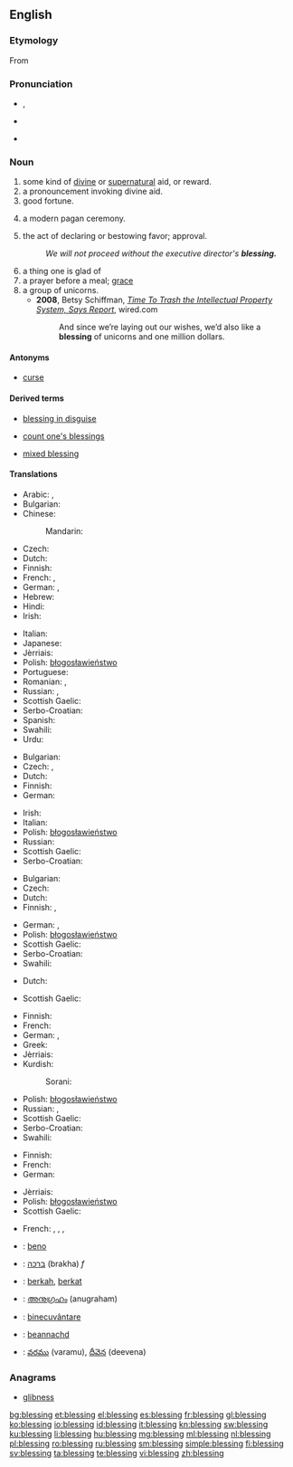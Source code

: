 ==English==

===Etymology===
From {{etyl|ang|en}} {{term|bletsung|lang=ang}}

===Pronunciation===
* {{IPA|/ˈbles.ɪŋ/}}, {{X-SAMPA|/"bles.IN/}}
* {{audio|en-us-blessing.ogg|Audio (US)}}

* {{rhymes|ɛsɪŋ}}

===Noun===
{{rfc}}
{{en-noun}}

# some kind of [[divine]] or [[supernatural]] aid, or reward.
# a pronouncement invoking divine aid.
# good fortune.
# {{context|paganism}} a modern pagan ceremony.
# the act of declaring or bestowing favor; approval.
#: ''We will not proceed without the executive director's '''blessing.'''''
# a thing one is glad of
# a prayer before a meal; [[grace]]
# a group of unicorns.
#* '''2008''', Betsy Schiffman, [http://www.wired.com/epicenter/2008/09/should-we-trash/ ''Time To Trash the Intellectual Property System, Says Report''], wired.com
#*: And since we’re laying out our wishes, we’d also like a '''blessing''' of unicorns and one million dollars.

====Antonyms====
* [[curse]]

====Derived terms====
{{rel-top3|Terms derived from ''blessing''}}
* [[blessing in disguise]]
{{rel-mid3}}
* [[count one's blessings]]
{{rel-mid3}}
* [[mixed blessing]]
{{rel-bottom}}

====Translations====
{{trans-top|divine or supernatural aid or reward}}
* Arabic: {{t-|ar|بركة|f|tr=báraka}}, {{t-|ar|نعمة|f|tr=ná3ma}}
* Bulgarian: {{t-|bg|благословия|f}}
* Chinese:
*: Mandarin: {{t|cmn|祝福|tr=zhùfú|sc=Hani}}
* Czech: {{t-|cs|požehnání|n}}
* Dutch: {{t+|nl|zegen|f}}
* Finnish: {{t-|fi|siunaus}}
* French: {{t+|fr|bénédiction|f}}, {{t+|fr|grâce|f}}
* German: {{t+|de|Segen|m}}, {{t-|de|Segnung|f}}
* Hebrew: {{t+|he|ברכה|f|tr=brakha}}
* Hindi: {{t-|hi|आशीर्वाद|tr=āśīrvād|sc=Deva}}
* Irish: {{t-|ga|beannacht|f}}
{{trans-mid}}
* Italian: {{t-|it|benedizione}}
* Japanese: {{t+|ja|祝福|tr=しゅくふく, shukufuku}}
* Jèrriais: {{tø|roa-jer|bénédiction|f}}
* Polish: [[błogosławieństwo]] {{n}}
* Portuguese: {{t+|pt|bênção|f}}
* Romanian: {{t+|ro|binecuvântare|f}}, {{t+|ro|benedicțiune|f}}
* Russian: {{t+|ru|благословение|n|tr=blagoslovénije}}, {{t+|ru|милость|f|tr=mílost'}}
* Scottish Gaelic: {{t|gd|beannachd|f}}
* Serbo-Croatian: {{t-|sh|blagoslov|m|alt=blȁgoslōv}}
* Spanish: {{t+|es|bendición|f}}
* Swahili: {{t+|sw|baraka}}
* Urdu: {{t-|ur|آشیرواد|tr=āśīrvād|sc=ur-Arab}}
{{trans-bottom}}

{{trans-top|pronouncement invoking divine aid}}
* Bulgarian: {{t-|bg|благословия|f}}
* Czech: {{t-|cs|požehnání|n}},  {{t-|cs|žehnání|n}}
* Dutch: {{t+|nl|zegening|f}}
* Finnish: {{t-|fi|siunaus}}
* German: {{t-|de|Segnen}}
{{trans-mid}}
* Irish: {{t-|ga|beannacht|f}}
* Italian: {{t-|it|benedizione}}
* Polish: [[błogosławieństwo]] {{n}}
* Russian: {{t+|ru|благословение|n|tr=blagoslovénije}}
* Scottish Gaelic: {{t|gd|beannachd|f}}
* Serbo-Croatian: {{t-|sh|blagoslov|m|alt=blȁgoslōv}}
{{trans-bottom}}

{{trans-top|good fortune}}
* Bulgarian: {{t+|bg|благодат|m}}
* Czech: {{t-|cs|požehnání|n}}
* Dutch: {{t+|nl|zegen|f}}
* Finnish: {{t+|fi|onni}}, {{t+|fi|tuuri}}
{{trans-mid}}
* German: {{t+|de|Segen|m}}, {{t-|de|Segnung|f}}
* Polish: [[błogosławieństwo]] {{n}}
* Scottish Gaelic: {{t|gd|beannachd|f}}
* Serbo-Croatian: {{t-|sh|blagoslov|m|alt=blȁgoslōv}}
* Swahili: {{t+|sw|baraka}}
{{trans-bottom}}

{{trans-top|(''paganism'') modern pagan ceremony}}
* Dutch: {{t+|nl|zegening|f}}
{{trans-mid}}
* Scottish Gaelic: {{t|gd|beannachd|f}}
{{trans-bottom}}

{{trans-top|act of declaring, seeking or bestowing favor}}
* Finnish: {{t-|fi|siunaus}}
* French: {{t+|fr|bénédiction|f}}
* German: {{t-|de|Segnen|n}}, {{t-|de|Segnung|f}}
* Greek: {{t+|el|ευλογία|f|tr=evlogía|sc=Grek}}
* Jèrriais: {{tø|roa-jer|bénédiction|f}}
* Kurdish:
*: Sorani: {{t|ku|خێر|tr=xêr|sc=ku-Arab}}
{{trans-mid}}
* Polish: [[błogosławieństwo]] {{n}}
* Russian: {{t+|ru|благословение|n|tr=blagoslovénije}}, {{t+|ru|молитва|f|tr=molítva}}
* Scottish Gaelic: {{t|gd|beannachd|f}}
* Serbo-Croatian: {{t-|sh|blagoslov|m|alt=blȁgoslōv}}
* Swahili: {{t+|sw|baraka}}
{{trans-bottom}}

{{trans-top|thing one is glad of}}
* Finnish: {{t-|fi|ilonaihe}}
* French: {{t+|fr|bénédiction|f}}
* German: {{t+|de|Segen|m}}
{{trans-mid}}
* Jèrriais: {{tø|roa-jer|bénédiction|f}}
* Polish: [[błogosławieństwo]] {{n}}
* Scottish Gaelic: {{t|gd|beannachd|f}}
{{trans-bottom}}

{{trans-see|prayer before a meal|grace}}

{{trans-top|group of unicorns}}
* French: {{t+|fr|troupeau|m}}, {{t+|fr|harde|f}}, {{t+|fr|horde|f}}, {{t+|fr|groupe|m}}
{{trans-mid}}
{{trans-bottom}}

{{checktrans-top}}
* {{ttbc|eo}}: [[beno]]
* {{ttbc|he}}: [[ברכה]] (brakha) ''f''
* {{ttbc|id}}: [[berkah]], [[berkat]]
* {{ttbc|ml}}: [[അനുഗ്രഹം]] (anugraham)
{{trans-mid}}
* {{ttbc|ro}}: [[binecuvântare]] {{f}}
* {{ttbc|gd}}: [[beannachd]]
* {{ttbc|te}}: [[వరము]] (varamu), [[దీవెన]] (deevena)
{{trans-bottom}}

===Anagrams===
* [[glibness#English|glibness]]

[[bg:blessing]]
[[et:blessing]]
[[el:blessing]]
[[es:blessing]]
[[fr:blessing]]
[[gl:blessing]]
[[ko:blessing]]
[[io:blessing]]
[[id:blessing]]
[[it:blessing]]
[[kn:blessing]]
[[sw:blessing]]
[[ku:blessing]]
[[li:blessing]]
[[hu:blessing]]
[[mg:blessing]]
[[ml:blessing]]
[[nl:blessing]]
[[pl:blessing]]
[[ro:blessing]]
[[ru:blessing]]
[[sm:blessing]]
[[simple:blessing]]
[[fi:blessing]]
[[sv:blessing]]
[[ta:blessing]]
[[te:blessing]]
[[vi:blessing]]
[[zh:blessing]]